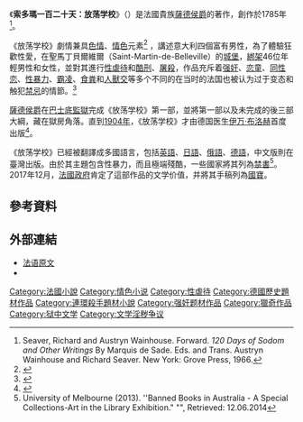 {{Otheruses|other=1975年意大利电影|索多瑪一百二十天 (電影)}}
{{Infobox book
| name          = 索多瑪一百二十天
| title_orig    =
| translator    =
| image         = 
| caption       = 
| author        = [[薩德侯爵|薩德侯爵]]
| illustrator   =
| cover_artist  =
| country       = 法國
| language      = 法語
| subject       = [[BDSM|BDSM]]
| genre         =  [[情色小說|情色小說]]
| publisher     = Arrow Books
| release_date  = 1905
| media_type    = 印刷
| isbn          = 978-0-09-962960-3 
| oclc= 27011420
| preceded_by   =
| followed_by   =
}}

《'''索多瑪一百二十天：放荡学校'''》（{{lang-fr|''Les 120 journées de Sodome ou l'école du libertinage''}}）是法國貴族[[薩德侯爵|薩德侯爵]]的著作，創作於1785年<ref>Seaver, Richard and Austryn Wainhouse. Forward. ''120 Days of Sodom and Other Writings'' By Marquis de Sade. Eds. and Trans. Austryn Wainhouse and Richard Seaver. New York: Grove Press, 1966.</ref>。

《放荡学校》劇情兼具[[色情|色情]]、[[情色|情色]]元素<ref>{{cite news | url=http://www.english.rfi.fr/culture/20140403-sades-120-days-sodom-return-france-after-two-centuries-wandering | title=Sade's 120 Days of Sodom to return to France after two centuries' adventures | work=RFI | date=2014-04-03 | accessdate=2014-04-06 | archive-date=2016-03-04 | archive-url=https://web.archive.org/web/20160304063136/http://www.english.rfi.fr/culture/20140403-sades-120-days-sodom-return-france-after-two-centuries-wandering | dead-url=no }}</ref> ，講述意大利四個富有男性，為了體驗狂歡性愛，在聖馬丁貝爾維爾（Saint-Martin-de-Belleville）的[[城堡|城堡]]，[[綁架|綁架]]46位年輕男性和女性，並對其進行[[性虐待|性虐待]]和[[酷刑|酷刑]]、[[屠殺|屠殺]]，作品充斥着[[强奸|强奸]]、[[恋童|恋童]]、[[同性恋|同性恋]]、[[性暴力|性暴力]]、[[霸凌|霸凌]]、[[食粪|食粪]]和[[人獸交|人獸交]]等多个不同的在当时的法国也被认为过于变态和触犯[[禁忌|禁忌]]的情節。<ref name="Willsher, Kim">{{cite news | url=http://www.theguardian.com/world/2014/apr/03/marquis-de-sade-scroll-120-days-sodom-paris | title=Original Marquis de Sade scroll returns to Paris | work=Guardian | date=2014-04-03 | accessdate=2014-04-06 | author=Willsher, Kim | archive-date=2021-02-22 | archive-url=https://web.archive.org/web/20210222183703/https://www.theguardian.com/world/2014/apr/03/marquis-de-sade-scroll-120-days-sodom-paris | dead-url=no }}</ref>

[[薩德侯爵|薩德侯爵]]在[[巴士底監獄|巴士底監獄]]完成《放荡学校》第一部，並將第一部以及未完成的後三部大綱，藏在獄房角落。直到[[1904年|1904年]]，《放荡学校》才由德国医生[[伊万·布洛赫|伊万·布洛赫]]首度出版<ref name=Smith2015>{{cite news|last1=Perrottet|first1=Tony|title=Who Was the Marquis de Sade?|url=http://www.smithsonianmag.com/history/who-was-marquis-de-sade-180953980/?all|accessdate=2015-01-25|publisher=Smithsonian Magazine|date=February 2015|archive-date=2018-06-12|archive-url=https://web.archive.org/web/20180612162432/https://www.smithsonianmag.com/history/who-was-marquis-de-sade-180953980/?all|dead-url=no}}</ref>。

《放荡学校》已經被翻譯成多國語言，包括[[英語|英語]]、[[日語|日語]]、[[俄語|俄語]]、[[德語|德語]]，中文版則在臺灣出版。由於其主題包含性暴力，而且極端殘酷，一些國家將其列為[[禁書|禁書]]<ref>University of Melbourne (2013). ''Banned Books in Australia - A Special Collections-Art in the Library Exhibition." "{{cite web |url=http://www.lib.unimelb.edu.au/collections/special/exhibitions/bannedbooks/exhibition/australia.html |title=存档副本 |accessdate=2016年2月3日 |deadurl=yes |archiveurl=https://web.archive.org/web/20160203214917/http://www.lib.unimelb.edu.au/collections/special/exhibitions/bannedbooks/exhibition/australia.html |archivedate=2016年2月3日 |df= }}", Retrieved: 12.06.2014</ref>。2017年12月，[[法國政府|法國政府]]肯定了這部作品的文学价值，并將其手稿列為[[國寶|國寶]]{{citation needed}}。

==參考資料==
{{Reflist|30em}}


==外部連結==
* [https://web.archive.org/web/20150226114358/http://www.sade-ecrivain.com/journees/journees.html 法语原文]
*{{cite web |url=http://www.glbtq.com/literature/sade.html |title=Sade, Marquis de (1740-1814) |first=Scott |last=McLemee |publisher=[[glbtq.com|glbtq.com]] |accessdate=2015-01-30 |archive-date=2007-11-23 |archive-url=https://web.archive.org/web/20071123211731/http://www.glbtq.com/literature/sade.html |dead-url=no }}

{{Authority control}}
[[Category:法國小說|Category:法國小說]]
[[Category:情色小说|Category:情色小说]]
[[Category:性虐待|Category:性虐待]]
[[Category:德國歷史題材作品|Category:德國歷史題材作品]]
[[Category:連環殺手題材小說|Category:連環殺手題材小說]]
[[Category:强奸题材作品|Category:强奸题材作品]]
[[Category:獵奇作品|Category:獵奇作品]]
[[Category:狱中文学|Category:狱中文学]]
[[Category:文学淫秽争议|Category:文学淫秽争议]]